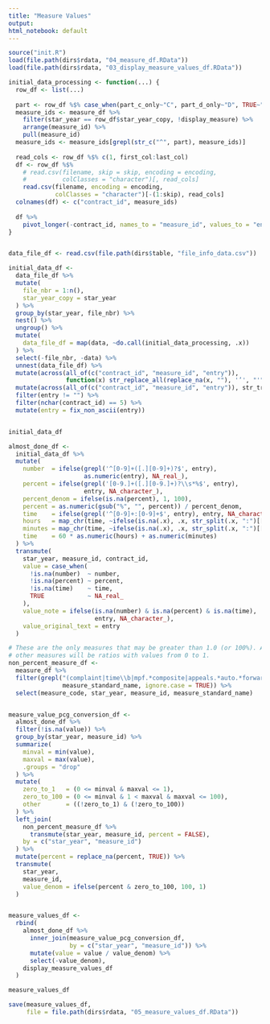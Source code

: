 ```yaml
---
title: "Measure Values"
output:
html_notebook: default
---
```



```r
source("init.R")
load(file.path(dirs$rdata, "04_measure_df.RData"))
load(file.path(dirs$rdata, "03_display_measure_values_df.RData"))
```


```r

initial_data_processing <- function(...) {
  row_df <- list(...)
  
  part <- row_df %$% case_when(part_c_only~"C", part_d_only~"D", TRUE~"")
  measure_ids <- measure_df %>%
    filter(star_year == row_df$star_year_copy, !display_measure) %>%
    arrange(measure_id) %>%
    pull(measure_id)
  measure_ids <- measure_ids[grepl(str_c("^", part), measure_ids)]
  
  read_cols <- row_df %$% c(1, first_col:last_col)
  df <- row_df %$%
    # read.csv(filename, skip = skip, encoding = encoding,
    #          colClasses = "character")[, read_cols]
    read.csv(filename, encoding = encoding,
             colClasses = "character")[-(1:skip), read_cols]
  colnames(df) <- c("contract_id", measure_ids)
  
  df %>%
    pivot_longer(-contract_id, names_to = "measure_id", values_to = "entry")
}


data_file_df <- read.csv(file.path(dirs$table, "file_info_data.csv"))

initial_data_df <-
  data_file_df %>%
  mutate(
    file_nbr = 1:n(),
    star_year_copy = star_year
  ) %>%
  group_by(star_year, file_nbr) %>%
  nest() %>%
  ungroup() %>%
  mutate(
    data_file_df = map(data, ~do.call(initial_data_processing, .x))
  ) %>%
  select(-file_nbr, -data) %>%
  unnest(data_file_df) %>%
  mutate(across(all_of(c("contract_id", "measure_id", "entry")),
                function(x) str_replace_all(replace_na(x, ""), '’', "'"))) %>%
  mutate(across(all_of(c("contract_id", "measure_id", "entry")), str_trim)) %>%
  filter(entry != "") %>%
  filter(nchar(contract_id) == 5) %>%
  mutate(entry = fix_non_ascii(entry))


initial_data_df
```





```r

almost_done_df <-
  initial_data_df %>%
  mutate(
    number  = ifelse(grepl('^[0-9]+([.][0-9]+)?$', entry),
                     as.numeric(entry), NA_real_),
    percent = ifelse(grepl('[0-9.]+([.][0-9.]+)?\\s*%$', entry),
                     entry, NA_character_),
    percent_denom = ifelse(is.na(percent), 1, 100),
    percent = as.numeric(gsub("%", "", percent)) / percent_denom,
    time    = ifelse(grepl('^[0-9]+:[0-9]+$', entry), entry, NA_character_),
    hours   = map_chr(time, ~ifelse(is.na(.x), .x, str_split(.x, ":")[[1]][1])),
    minutes = map_chr(time, ~ifelse(is.na(.x), .x, str_split(.x, ":")[[1]][2])),
    time    = 60 * as.numeric(hours) + as.numeric(minutes)
  ) %>%
  transmute(
    star_year, measure_id, contract_id,
    value = case_when(
      !is.na(number)  ~ number,
      !is.na(percent) ~ percent,
      !is.na(time)    ~ time,
      TRUE            ~ NA_real_
    ),
    value_note = ifelse(is.na(number) & is.na(percent) & is.na(time),
                        entry, NA_character_),
    value_original_text = entry
  )

# These are the only measures that may be greater than 1.0 (or 100%). All
# other measures will be ratios with values from 0 to 1.
non_percent_measure_df <-
  measure_df %>%
  filter(grepl("(complaint|time\\b|mpf.*composite|appeals.*auto.*forward)",
               measure_standard_name, ignore.case = TRUE)) %>%
  select(measure_code, star_year, measure_id, measure_standard_name)


measure_value_pcg_conversion_df <-
  almost_done_df %>%
  filter(!is.na(value)) %>%
  group_by(star_year, measure_id) %>%
  summarize(
    minval = min(value),
    maxval = max(value),
    .groups = "drop"
  ) %>%
  mutate(
    zero_to_1   = (0 <= minval & maxval <= 1),
    zero_to_100 = (0 <= minval & 1 < maxval & maxval <= 100),
    other       = ((!zero_to_1) & (!zero_to_100))
  ) %>%
  left_join(
    non_percent_measure_df %>%
      transmute(star_year, measure_id, percent = FALSE),
    by = c("star_year", "measure_id")
  ) %>%
  mutate(percent = replace_na(percent, TRUE)) %>%
  transmute(
    star_year,
    measure_id,
    value_denom = ifelse(percent & zero_to_100, 100, 1)
  )


measure_values_df <-
  rbind(
    almost_done_df %>%
      inner_join(measure_value_pcg_conversion_df,
                 by = c("star_year", "measure_id")) %>%
      mutate(value = value / value_denom) %>%
      select(-value_denom),
    display_measure_values_df
  )

measure_values_df
```


```r
save(measure_values_df,
     file = file.path(dirs$rdata, "05_measure_values_df.RData"))
```


